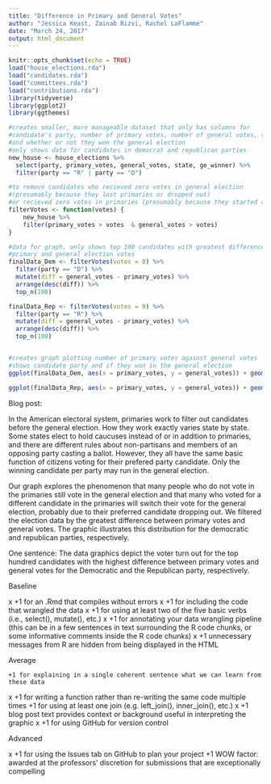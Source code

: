 ```yaml
---
title: "Difference in Primary and General Votes"
author: "Jessica Keast, Zainab Rizvi, Rachel LaFlamme"
date: "March 24, 2017"
output: html_document
---
```


```r
knitr::opts_chunk$set(echo = TRUE)
load("house_elections.rda")
load("candidates.rda")
load("committees.rda")
load("contributions.rda")
library(tidyverse)
library(ggplot2)
library(ggthemes)
```

```r
#creates smaller, more manageable dataset that only has columns for
#candidate's party, number of primary votes, number of general votes, state
#and whether or not they won the general election
#only shows data for candidates in democrat and republican parties
new_house <- house_elections %>%
  select(party, primary_votes, general_votes, state, ge_winner) %>%
  filter(party == "R" | party == "D")

#to remove candidates who recieved zero votes in general election
#(presumably because they lost primaries or dropped out)
#or recieved zero votes in primaries (presumably because they started campaign after)
filterVotes <- function(votes) {
    new_house %>%
    filter(primary_votes > votes  & general_votes > votes)
}

#data for graph, only shows top 100 candidates with greatest difference between
#primary and general election votes
finalData_Dem <- filterVotes(votes = 0) %>%
  filter(party == "D") %>%
  mutate(diff = general_votes - primary_votes) %>%
  arrange(desc(diff)) %>%
  top_n(100)

finalData_Rep <- filterVotes(votes = 0) %>%
  filter(party == "R") %>%
  mutate(diff = general_votes - primary_votes) %>%
  arrange(desc(diff)) %>%
  top_n(100)


#creates graph plotting number of primary votes against general votes
#shows candidate party and if they won in the general election
ggplot(finalData_Dem, aes(x = primary_votes, y = general_votes)) + geom_point(aes(color = party, shape = ge_winner)) + scale_color_manual(values = c("#17279C")) + geom_smooth(method = "lm", se = TRUE) + theme(panel.background = element_rect(fill = "#e6dff0"), panel.grid.major = element_line(color = "#e6dff0"), panel.grid.minor = element_line(color = "#e6dff0"))+ ylim(150000,400000)

ggplot(finalData_Rep, aes(x = primary_votes, y = general_votes)) + geom_point(aes(color = party, shape = ge_winner)) + scale_color_manual(values = c("#C32B10")) + geom_smooth(method = "lm", se = TRUE) + theme(panel.background = element_rect(fill = "#e6dff0"), panel.grid.major = element_line(color = "#e6dff0"), panel.grid.minor = element_line(color = "#e6dff0")) + ylim(150000,400000) + 
```

Blog post:

In the American electoral system, primaries work to filter out candidates before the general election. How they work exactly varies state by state. Some states elect to hold caucuses instead of or in addition to primaries, and there are different rules about non-partisans and members of an opposing party casting a ballot. However, they all have the same basic function of citizens voting for their prefered party candidate. Only the winning candidate per party may run in the general election.

Our graph explores the phenomenon that many people who do not vote in the primaries still vote in the general election and that many who voted for a different candidate in the primaries will switch their vote for the general election, probably due to their preferred candidate dropping out. We filtered the election data by the greatest difference between primary votes and general votes. The graphic illustrates this distribution for the democratic and republican parties, respectively. 


One sentence: The data graphics depict the voter turn out for the top hundred candidates with the highest difference between primary votes and general votes for the Democratic and the Republican party, respectively. 

Baseline

x    +1 for an .Rmd that compiles without errors
x    +1 for including the code that wrangled the data
x    +1 for using at least two of the five basic verbs (i.e., select(), mutate(), etc.)
x    +1 for annotating your data wrangling pipeline (this can be in a few sentences in text surrounding the R code chunks, or some informative comments inside the R code chunks)
x    +1 unnecessary messages from R are hidden from being displayed in the HTML

Average

    +1 for explaining in a single coherent sentence what we can learn from these data
x   +1 for writing a function rather than re-writing the same code multiple times
    +1 for using at least one join (e.g. left_join(), inner_join(), etc.)
x    +1 blog post text provides context or background useful in interpreting the graphic
x    +1 for using GitHub for version control

Advanced

x    +1 for using the Issues tab on GitHub to plan your project
    +1 WOW factor: awarded at the professors’ discretion for submissions that are exceptionally compelling

